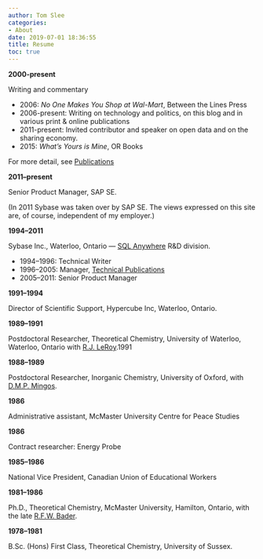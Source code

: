 ```yaml
---
author: Tom Slee
categories:
- About
date: 2019-07-01 18:36:55
title: Resume
toc: true
---
```



**2000-present**

Writing and commentary

-   2006: *No One Makes You Shop at Wal-Mart*, Between the Lines Press
-   2006-present: Writing on technology and politics, on this blog and
    in various print & online publications
-   2011-present: Invited contributor and speaker on open data and on
    the sharing economy.
-   2015: *What's Yours is Mine*, OR Books

For more detail, see [Publications](http://localhost:1313/about/publications/)

**2011--present**

Senior Product Manager, SAP SE.

(In 2011 Sybase was taken over by SAP SE. The views expressed on this
site are, of course, independent of my employer.)

**1994--2011**

Sybase Inc., Waterloo, Ontario --- [SQL
Anywhere](http://www.sap.com/pc/tech/database/software/sybase-sql-anywhere/index.html) R&D
division.

-   1994--1996: Technical Writer
-   1996--2005: Manager, [Technical Publications](http://dcx.sap.com/)
-   2005--2011: Senior Product Manager

**1991--1994**

Director of Scientific Support, Hypercube Inc, Waterloo, Ontario.

**1989--1991**

Postdoctoral Researcher, Theoretical Chemistry, University of Waterloo,
Waterloo, Ontario with [R.J. LeRoy](http://leroy.uwaterloo.ca/).1991

**1988--1989**

Postdoctoral Researcher, Inorganic Chemistry, University of Oxford, with
[D.M.P. Mingos](http://en.wikipedia.org/wiki/Michael_Mingos).

**1986**

Administrative assistant, McMaster University Centre for Peace Studies

**1986**

Contract researcher: Energy Probe

**1985--1986**

National Vice President, Canadian Union of Educational Workers

**1981--1986**

Ph.D., Theoretical Chemistry, McMaster University, Hamilton, Ontario,
with the late [R.F.W. Bader](http://www.chemistry.mcmaster.ca/bader).

**1978--1981**

B.Sc. (Hons) First Class, Theoretical Chemistry, University of
    Sussex.
